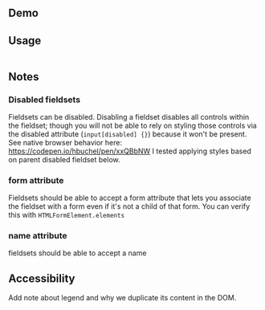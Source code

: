 
## Demo

<FieldsetDemo />

## Usage
<Example>
  <View>
    <BasicFieldset />
  </View>
  
  <ExampleCode>

```jsx file=./examples/BasicFieldset.tsx

```

  </ExampleCode>
</Example>

## Notes

### Disabled fieldsets
Fieldsets can be disabled. Disabling a fieldset disables all controls within the fieldset; though you will not be able to rely on styling those controls via the disabled attribute (`input[disabled] {}`) because it won't be present. See native browser behavior here: https://codepen.io/hbuchel/pen/xxQBbNW I tested applying styles based on parent disabled fieldset below.

### form attribute
Fieldsets should be able to accept a form attribute that lets you associate the fieldset with a form even if it's not a child of that form. You can verify this with `HTMLFormElement.elements`

### name attribute
fieldsets should be able to accept a name



## Accessibility

Add note about legend and why we duplicate its content in the DOM.

